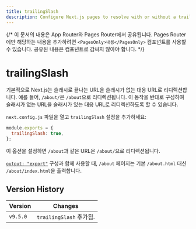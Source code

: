 ```yaml
---
title: trailingSlash
description: Configure Next.js pages to resolve with or without a trailing slash.
---
```


{/* 이 문서의 내용은 App Router와 Pages Router에서 공유됩니다. Pages Router에만 해당하는 내용을 추가하려면 `<PagesOnly>내용</PagesOnly>` 컴포넌트를 사용할 수 있습니다. 공유된 내용은 컴포넌트로 감싸지 않아야 합니다. */}

# trailingSlash

기본적으로 Next.js는 슬래시로 끝나는 URL을 슬래시가 없는 대응 URL로 리디렉션합니다. 예를 들어, `/about/`은 `/about`으로 리디렉션됩니다. 이 동작을 반대로 구성하여 슬래시가 없는 URL을 슬래시가 있는 대응 URL로 리디렉션하도록 할 수 있습니다.

`next.config.js` 파일을 열고 `trailingSlash` 설정을 추가하세요:

```js filename="next.config.js"
module.exports = {
  trailingSlash: true,
};
```

이 옵션을 설정하면 `/about`과 같은 URL은 `/about/`으로 리디렉션됩니다.

[`output: "export"`](/docs/app/building-your-application/deploying/static-exports) 구성과 함께 사용할 때, `/about` 페이지는 기본 `/about.html` 대신 `/about/index.html`을 출력합니다.

## Version History

| Version  | Changes                 |
| -------- | ----------------------- |
| `v9.5.0` | `trailingSlash` 추가됨. |
